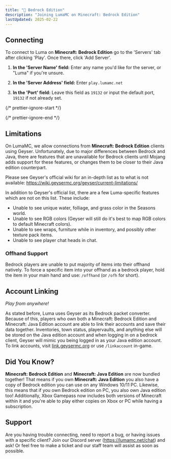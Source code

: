 ```yaml
---
title: "🌱 Bedrock Edition"
description: "Joining LumaMC on Minecraft: Bedrock Edition"
lastUpdated: 2025-02-22
---
```



## Connecting

To connect to Luma on **Minecraft: Bedrock Edition** go to the 'Servers' tab after clicking 'Play'.
Once there, click 'Add Server'.

<Steps>

1. **In the 'Server Name' field:** Enter any name you'd like for the server, or "Luma" if you're
   unsure.

2. **In the 'Server Address' field:** Enter `play.lumamc.net`

3. **In the 'Port' field:** Leave this field as `19132` or input the default port, `19132` if not
   already set.

</Steps>

{/* prettier-ignore-start */}

<CenteredImage
  src={addExternalServer}
  alt="Adding an external server on Minecraft: Pocket Edition (Bedrock)"
  tailwind="w-8/10"
/>
{/* prettier-ignore-end */}

## Limitations

On LumaMC, we allow connections from **Minecraft: Bedrock Edition** clients using Geyser.
Unfortunately, due to major differences between Bedrock and Java, there are features that are
unavailable for Bedrock clients until Mojang adds support for these features, or changes them to be
closer to their Java edition counterpart.

Please see Geyser's official wiki for an in-depth list as to what is not available:
https://wiki.geysermc.org/geyser/current-limitations/

In addition to Geyser's official list, there are a few Luma-specific features which are not on this
list. These include:

- Unable to see unique water, folliage, and grass color in the Seasons world.
- Unable to see RGB colors (Geyser will still do it's best to map RGB colors to default Minecraft
  colors).
- Unable to see wraps, furniture while in inventory, and possibly other texture pack items.
- Unable to see player chat heads in chat.

### Offhand Support

Bedrock players are unable to put majority of items into their offhand natively. To force a specific
item into your offhand as a bedrock player, hold the item in your main hand and use: `/offhand` (or
`/ofh` for short).

## Account Linking

_Play from anywhere!_

As stated before, Luma uses Geyser as its Bedrock packet converter. Because of this, players who own
both a Minecraft: Bedrock Edition and Minecraft: Java Edition account are able to link their
accounts and save their data together. Inventories, town status, playervaults, and anything else
will be stored on the Java edition account and when logging in on a bedrock client, Geyser will
mimic you being logged in as your Java edition account. To link accounts, visit
[link.geysermc.org](https://link.geysermc.org/) or use `/linkaccount` in-game.

## Did You Know?

**Minecraft: Bedrock Edition** and **Minecraft: Java Edition** are now bundled together! That means
if you own **Minecraft: Java Edition** you also have a copy of Bedrock edition you can use on any
Windows 10/11 PC. Likewise, this means that if you own Bedrock edition on PC, you also own Java
edition too! Additionally, Xbox Gamepass now includes both versions of Minecraft within it and
you're able to play either copies on Xbox or PC while having a subscription.

## Support

Are you having trouble connecting, need to report a bug, or having issues with a specific client?
Join our Discord server (https://lumamc.net/chat) and ask! Or feel free to make a ticket and our
staff team will assist as soon as possible.
